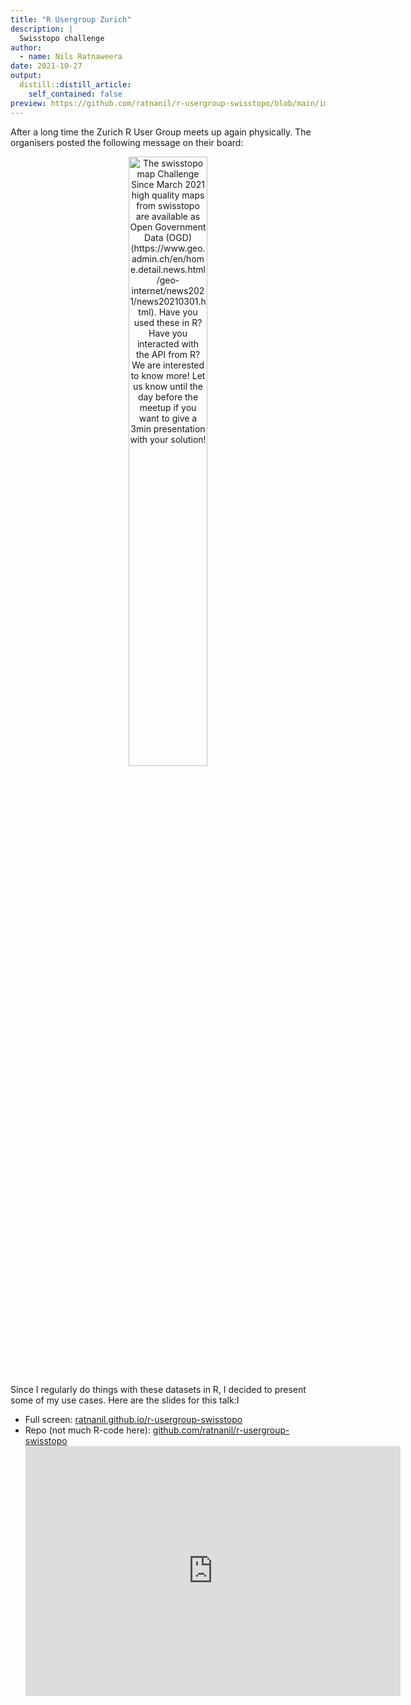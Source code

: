 ```yaml
---
title: "R Usergroup Zurich"
description: |
  Swisstopo challenge
author:
  - name: Nils Ratnaweera
date: 2021-10-27
output:
  distill::distill_article:
    self_contained: false
preview: https://github.com/ratnanil/r-usergroup-swisstopo/blob/main/images/overlay.png
---
```


After a long time the Zurich R User Group meets up again physically. The organisers posted the following message on their board:

<div style = "text-align: center;">
<img src = "challenge2.png" alt = "The swisstopo map Challenge Since March 2021 high quality maps from swisstopo are available as Open Government Data (OGD) (https://www.geo.admin.ch/en/home.detail.news.html/geo-internet/news2021/news20210301.html). Have you used these in R? Have you interacted with the API from R? We are interested to know more! Let us know until the day before the meetup if you want to give a 3min presentation with your solution!" style = "width: 50%;">
</div>

Since I regularly do things with these datasets in R, I decided to present some of my use cases. Here are the slides for this talk:I 

- Full screen: [ratnanil.github.io/r-usergroup-swisstopo](https://ratnanil.github.io/r-usergroup-swisstopo/)
- Repo (not much R-code here): [github.com/ratnanil/r-usergroup-swisstopo](https://github.com/ratnanil/r-usergroup-swisstopo)
<iframe src="https://ratnanil.github.io/r-usergroup-swisstopo/" style="border:0px #ffffff none;" name="myiFrame" scrolling="no" frameborder="1" marginheight="0px" marginwidth="0px" height="400px" width="600px" allowfullscreen></iframe>